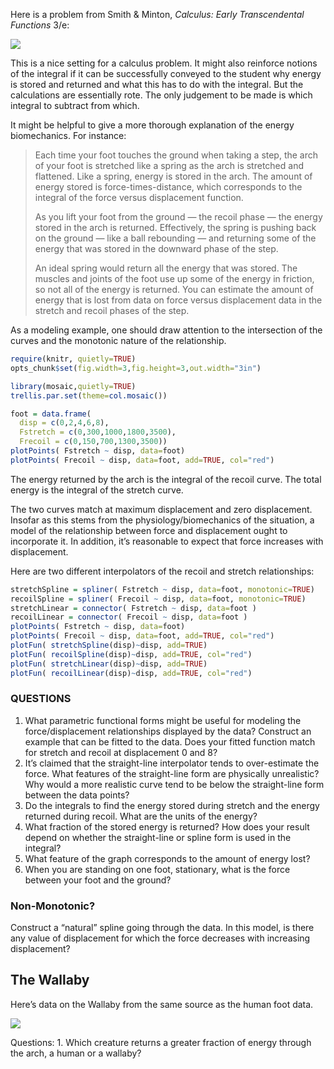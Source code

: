Here is a problem from Smith & Minton, *Calculus: Early Transcendental Functions* 3/e:

<img src="footArch.png" size=350>

This is a nice setting for a calculus problem.  It might also reinforce notions of the integral if it can be successfully conveyed to the student why energy is stored and returned and what this has to do with the integral.  But the calculations are essentially rote.  The only judgement to be made is which integral to subtract from which.

It might be helpful to give a more thorough explanation of the energy biomechanics.  For instance:
<blockquote>
<p>Each time your foot touches the ground when taking a step, the arch of your foot is stretched like a spring as the arch is stretched and flattened.  Like a spring, energy is stored in the arch.  The amount of energy stored is force-times-distance, which corresponds to the integral of the force versus displacement function.</p>

<p>As you lift your foot from the ground --- the recoil phase --- the energy stored in the arch is returned.  Effectively, the spring is pushing back on the ground --- like a ball rebounding --- and returning some of the energy that was stored in the downward phase of the step.</p>

<p>An ideal spring would return all the energy that was stored.  The muscles and joints of the foot use up some of the energy in friction, so not all of the energy is returned.  You can estimate the amount of energy that is lost from data on force versus displacement data in the stretch and recoil phases of the step.</p>
</blockquote>

As a modeling example, one should draw attention to the intersection of the curves and the monotonic nature of the relationship.  

```r
require(knitr, quietly=TRUE)
opts_chunk$set(fig.width=3,fig.height=3,out.width="3in")
```

```r
library(mosaic,quietly=TRUE)
trellis.par.set(theme=col.mosaic())
```


```r
foot = data.frame(
  disp = c(0,2,4,6,8),
  Fstretch = c(0,300,1000,1800,3500),
  Frecoil = c(0,150,700,1300,3500))
plotPoints( Fstretch ~ disp, data=foot)
plotPoints( Frecoil ~ disp, data=foot, add=TRUE, col="red")
```



The energy returned by the arch is the integral of the recoil curve.  The total energy is the integral of the stretch curve.  

The two curves match at maximum displacement and zero displacement.  Insofar as this stems from the physiology/biomechanics of the situation, a model of the relationship between force and displacement ought to incorporate it.  In addition, it's reasonable to expect that force increases with displacement.



Here are two different interpolators of the recoil and stretch relationships:
```r
stretchSpline = spliner( Fstretch ~ disp, data=foot, monotonic=TRUE)
recoilSpline = spliner( Frecoil ~ disp, data=foot, monotonic=TRUE)
stretchLinear = connector( Fstretch ~ disp, data=foot )
recoilLinear = connector( Frecoil ~ disp, data=foot )
plotPoints( Fstretch ~ disp, data=foot)
plotPoints( Frecoil ~ disp, data=foot, add=TRUE, col="red")
plotFun( stretchSpline(disp)~disp, add=TRUE)
plotFun( recoilSpline(disp)~disp, add=TRUE, col="red")
plotFun( stretchLinear(disp)~disp, add=TRUE)
plotFun( recoilLinear(disp)~disp, add=TRUE, col="red")
```

### QUESTIONS
1. What parametric functional forms might be useful for modeling the force/displacement relationships displayed by the data?  Construct an example that can be fitted to the data. Does your fitted function match for stretch and recoil at displacement 0 and 8?
2. It's claimed that the straight-line interpolator tends to over-estimate the force.  What features of the straight-line form are physically unrealistic?  Why would a more realistic curve tend to be below the straight-line form between the data points?
3. Do the integrals to find the energy stored during stretch and the energy returned during recoil.  What are the units of the energy?  
4. What fraction of the stored energy is returned?  How does your result depend on whether the straight-line or spline form is used in the integral?
5. What feature of the graph corresponds to the amount of energy lost?
5. When you are standing on one foot, stationary, what is the force between your foot and the ground? 

### Non-Monotonic?

Construct a "natural" spline going through the data.  In this model, is there any value of displacement for which the force decreases with increasing displacement?


## The Wallaby

Here's data on the Wallaby from the same source as the human foot data.

<img src="wallaby.png" size=270>

Questions:
1. Which creature returns a greater fraction of energy through the arch, a human or a wallaby?
